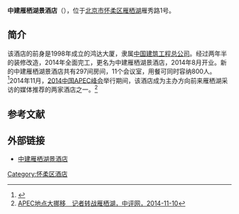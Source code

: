 '''中建雁栖湖景酒店'''（{{lang-en|Swan Lake View Hotel}}），位于[[北京市|北京市]][[怀柔区|怀柔区]][[雁栖湖|雁栖湖]]雁秀路1号。

==简介==
该酒店的前身是1998年成立的鸿达大厦，隶属[[中国建筑工程总公司|中国建筑工程总公司]]。经过两年半的装修改造，2014年全面完工，更名为中建雁栖湖景酒店，2014年8月开业。新的中建雁栖湖景酒店共有297间房间，11个会议室，用餐可同时容纳800人。<ref>{{Cite web |url=http://www.qlxsjsz.com/news/2014/yanqihu-13861.html |title=雁栖湖鸿达大厦变身中建雁栖湖景酒店 8月正式营业，水镜山庄，2014-07-11 |access-date=2014-11-10 |archive-url=https://web.archive.org/web/20141110123013/http://www.qlxsjsz.com/news/2014/yanqihu-13861.html |archive-date=2014-11-10 |dead-url=yes }}</ref>2014年11月，[[2014中国APEC峰会|2014中国APEC峰会]]举行期间，该酒店成为主办方向前来雁栖湖采访的媒体推荐的两家酒店之一。<ref>[http://www.crntt.com/doc/1034/6/9/6/103469625.html?coluid=93&kindid=10094&docid=103469625&mdate=1110003313 APEC地点大挪移　记者转战雁栖湖，中评网，2014-11-10]</ref>

==参考文献==
{{reflist}}

==外部链接==
*[http://www.hotelsjianguo.com/swan_lakeview_hotel/ 中建雁栖湖景酒店]{{Wayback|url=http://www.hotelsjianguo.com/swan_lakeview_hotel/ |date=20141110100504 }}

[[Category:怀柔区酒店|Category:怀柔区酒店]]